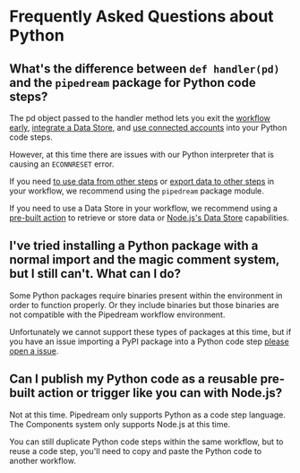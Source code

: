 # Frequently Asked Questions about Python

## What's the difference between `def handler(pd)` and the `pipedream` package for Python code steps?

The pd object passed to the handler method lets you exit the [workflow early](/core/workflows/code/python#ending-a-workflow-early), [integrate a Data Store](/core/workflows/code/pythonusing-data-stores/), and [use connected accounts](/core/workflows/code/pythonauth/) into your Python code steps.

However, at this time there are issues with our Python interpreter that is causing an `ECONNRESET` error.

If you need [to use data from other steps](/core/workflows/code/python#using-data-from-another-step) or [export data to other steps](/core/workflows/code/python#sending-data-downstream-to-other-steps) in your workflow, we recommend using the `pipedream` package module.

If you need to use a Data Store in your workflow, we recommend using a [pre-built action](/data-stores/) to retrieve or store data or [Node.js's Data Store](/core/workflows/code/nodejs/using-data-stores/) capabilities.

## I've tried installing a Python package with a normal import and the magic comment system, but I still can't. What can I do?

Some Python packages require binaries present within the environment in order to function properly. Or they include binaries but those binaries are not compatible with the Pipedream workflow environment.

Unfortunately we cannot support these types of packages at this time, but if you have an issue importing a PyPI package into a Python code step [please open a issue](https://github.com/PipedreamHQ/pipedream/issues/new/choose).

## Can I publish my Python code as a reusable pre-built action or trigger like you can with Node.js?

Not at this time. Pipedream only supports Python as a code step language. The Components system only supports Node.js at this time.

You can still duplicate Python code steps within the same workflow, but to reuse a code step, you'll need to copy and paste the Python code to another workflow.
